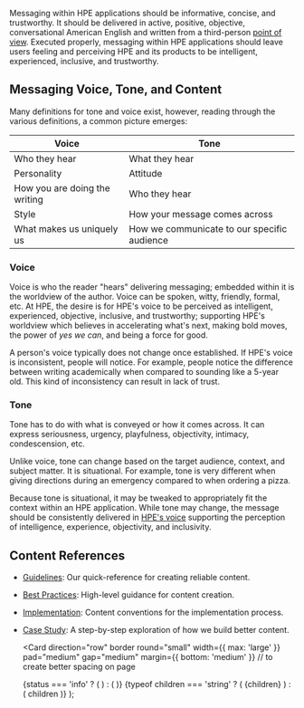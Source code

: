 
Messaging within HPE applications should be informative, concise, and trustworthy.
It should be delivered in active, positive, objective, conversational
American English and written from a third-person [point of view](#point-of-view).
Executed properly, messaging within HPE applications should leave users
feeling and perceiving HPE and its products to be intelligent, experienced,
inclusive, and trustworthy.

## Messaging Voice, Tone, and Content

Many definitions for tone and voice exist, however, reading through the
various definitions, a common picture emerges:

| Voice                         | Tone                                        |
| ----------------------------- | ------------------------------------------- |
| Who they hear                 | What they hear                              |
| Personality                   | Attitude                                    |
| How you are doing the writing | Who they hear                               |
| Style                         | How your message comes across               |
| What makes us uniquely us     | How we communicate to our specific audience |

### Voice

Voice is who the reader "hears" delivering messaging; embedded within it is the
worldview of the author. Voice can be spoken, witty, friendly, formal, etc.
At HPE, the desire is for HPE's voice to be perceived as intelligent, experienced,
objective, inclusive, and trustworthy; supporting HPE's worldview which
believes in accelerating what's next, making bold moves, the power of _yes we can_, and
being a force for good.

A person's voice typically does not change once established. If HPE's voice is
inconsistent, people will notice. For example, people notice the difference
between writing academically when compared to sounding like a 5-year old. This
kind of inconsistency can result in lack of trust.

### Tone

Tone has to do with what is conveyed or how it comes across. It can express seriousness, urgency, playfulness, objectivity, intimacy, condescension, etc.

Unlike voice, tone can change based on the target audience, context, and subject
matter. It is situational. For example, tone is very different when giving
directions during an emergency compared to when ordering a pizza.

Because tone is situational, it may be tweaked to appropriately fit the context
within an HPE application. While tone may change, the message should be consistently
delivered in [HPE's voice](#voice) supporting the perception of intelligence,
experience, objectivity, and inclusivity.

## Content References

- [Guidelines](https://design-system.hpe.design/foundation/content/guidelines): Our quick-reference for creating reliable content. 
- [Best Practices](https://design-system.hpe.design/foundation/content/best-practices): High-level guidance for content creation.
- [Implementation](https://design-system.hpe.design/foundation/content/implementation): Content conventions for the implementation process.
- [Case Study](/foundation/content-case-study): A step-by-step exploration of how we build better content.

  <Card
    direction="row"
    border
    round="small"
    width={{ max: 'large' }}
    pad="medium"
    gap="medium"
    margin={{ bottom: 'medium' }} // to create better spacing on page
  >
    {status === 'info' ? (
      <StatusInfo color="status-unknown" />
    ) : (
      <StatusCritical color="status-critical" />
    )}
    {typeof children === 'string' ? (
      <Text weight="bold">{children}</Text>
    ) : (
      children
    )}
  </Card>
);
